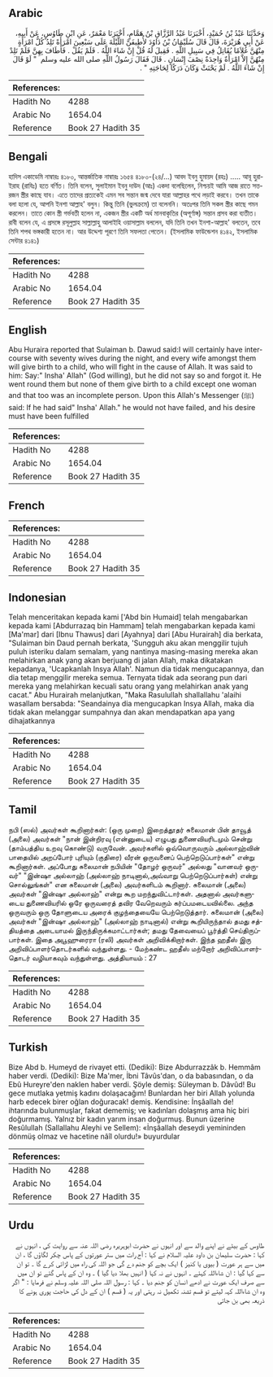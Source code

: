 ## Arabic


<div dir="rtl" lang="ar" style={{fontSize:'larger',backgroundColor:'#f8f9fa',padding:20}}>
وَحَدَّثَنَا عَبْدُ بْنُ حُمَيْدٍ، أَخْبَرَنَا عَبْدُ الرَّزَّاقِ بْنُ هَمَّامٍ، أَخْبَرَنَا مَعْمَرٌ، عَنِ ابْنِ طَاوُسٍ، عَنْ أَبِيهِ، عَنْ أَبِي هُرَيْرَةَ، قَالَ قَالَ سُلَيْمَانُ بْنُ دَاوُدَ لأُطِيفَنَّ اللَّيْلَةَ عَلَى سَبْعِينَ امْرَأَةً تَلِدُ كُلُّ امْرَأَةٍ مِنْهُنَّ غُلاَمًا يُقَاتِلُ فِي سَبِيلِ اللَّهِ ‏.‏ فَقِيلَ لَهُ قُلْ إِنْ شَاءَ اللَّهُ ‏.‏ فَلَمْ يَقُلْ ‏.‏ فَأَطَافَ بِهِنَّ فَلَمْ تَلِدْ مِنْهُنَّ إِلاَّ امْرَأَةٌ وَاحِدَةٌ نِصْفَ إِنْسَانٍ ‏.‏ قَالَ فَقَالَ رَسُولُ اللَّهِ صلى الله عليه وسلم ‏ "‏ لَوْ قَالَ إِنْ شَاءَ اللَّهُ ‏.‏ لَمْ يَحْنَثْ وَكَانَ دَرَكًا لِحَاجَتِهِ ‏"‏ ‏.‏
</div>
<div style={{backgroundColor:'#f8f9fa',padding:20, marginBottom: 10}}><table> <thead> <tr> <th>References:</th> <th></th> </tr> </thead> <tbody><tr><td>Hadith No</td><td>4288</td></tr><tr><td>Arabic No</td><td>1654.04</td></tr><tr><td>Reference</td><td>Book 27 Hadith 35</td></tr></tbody></table></div>

## Bengali


<div dir="ltr" lang="bn" style={{fontSize:'larger',backgroundColor:'#f8f9fa',padding:20}}>
হাদিস একাডেমি নাম্বারঃ ৪১৮০, আন্তর্জাতিক নাম্বারঃ ১৬৫৪ ৪১৮০-(২৪/...) আবদ ইবনু হুমায়দ (রহঃ) ..... আবূ হুরাইরাহ (রাযিঃ) হতে বর্ণিত। তিনি বলেন, সুলাইমান ইবনু দাউদ (আঃ) একদা বলেছিলেন, নিশ্চয়ই আমি আজ রাতে সত্তরজন স্ত্রীর কাছে যাব। এতে তাদের প্রত্যকেই এমন সব সন্তান জন্ম দেবে যারা আল্লাহর পথে লড়াই করবে। তখন তাকে বলা হলো যে, আপনি ইনশা আল্লাহ' বলুন। কিন্তু তিনি (ভুলক্রমে) তা বলেননি। অতঃপর তিনি সকল স্ত্রীর কাছে গমন করলেন। তাতে কোন স্ত্রী গর্ভবতী হলেন না, একজন স্ত্রীর একটি অর্ধ মানবাকৃতির (অপূর্ণাঙ্গ) সন্তান প্রসব করা ব্যতীত। রাবী বলেন যে, এ প্রসঙ্গে রসূলুল্লাহ সাল্লাল্লাহু আলাইহি ওয়াসাল্লাম বললেন, যদি তিনি তখন ইনশা-আল্লাহ' বলতেন, তবে তিনি শপথ ভঙ্গকারী হতেন না। আর উদ্দেশ্য পূরণে তিনি সফলতা পেতেন। (ইসলামিক ফাউন্ডেশন ৪১৪২, ইসলামিক সেন্টার ৪১৪১)
</div>
<div style={{backgroundColor:'#f8f9fa',padding:20, marginBottom: 10}}><table> <thead> <tr> <th>References:</th> <th></th> </tr> </thead> <tbody><tr><td>Hadith No</td><td>4288</td></tr><tr><td>Arabic No</td><td>1654.04</td></tr><tr><td>Reference</td><td>Book 27 Hadith 35</td></tr></tbody></table></div>

## English


<div dir="ltr" lang="en" style={{fontSize:'larger',backgroundColor:'#f8f9fa',padding:20}}>
Abu Huraira reported that Sulaiman b. Dawud said:I will certainly have intercourse with seventy wives during the night, and every wife amongst them will give birth to a child, who will fight in the cause of Allah. It was said to him: Say:" Insha' Allah" (God willing), but he did not say so and forgot it. He went round them but none of them give birth to a child except one woman and that too was an incomplete person. Upon this Allah's Messenger (ﷺ) said: If he had said" Insha' Allah." he would not have failed, and his desire must have been fulfilled
</div>
<div style={{backgroundColor:'#f8f9fa',padding:20, marginBottom: 10}}><table> <thead> <tr> <th>References:</th> <th></th> </tr> </thead> <tbody><tr><td>Hadith No</td><td>4288</td></tr><tr><td>Arabic No</td><td>1654.04</td></tr><tr><td>Reference</td><td>Book 27 Hadith 35</td></tr></tbody></table></div>

## French


<div dir="ltr" lang="fr" style={{fontSize:'larger',backgroundColor:'#f8f9fa',padding:20}}>

</div>
<div style={{backgroundColor:'#f8f9fa',padding:20, marginBottom: 10}}><table> <thead> <tr> <th>References:</th> <th></th> </tr> </thead> <tbody><tr><td>Hadith No</td><td>4288</td></tr><tr><td>Arabic No</td><td>1654.04</td></tr><tr><td>Reference</td><td>Book 27 Hadith 35</td></tr></tbody></table></div>

## Indonesian


<div dir="ltr" lang="id" style={{fontSize:'larger',backgroundColor:'#f8f9fa',padding:20}}>
Telah menceritakan kepada kami ['Abd bin Humaid] telah mengabarkan kepada kami [Abdurrazaq bin Hammam] telah mengabarkan kepada kami [Ma'mar] dari [Ibnu Thawus] dari [Ayahnya] dari [Abu Hurairah] dia berkata, "Sulaiman bin Daud pernah berkata, 'Sungguh aku akan menggilir tujuh puluh isteriku dalam semalam, yang nantinya masing-masing mereka akan melahirkan anak yang akan berjuang di jalan Allah, maka dikatakan kepadanya, 'Ucapkanlah Insya Allah'. Namun dia tidak mengucapannya, dan dia tetap menggilir mereka semua. Ternyata tidak ada seorang pun dari mereka yang melahirkan kecuali satu orang yang melahirkan anak yang cacat." Abu Hurairah melanjutkan, "Maka Rasulullah shallallahu 'alaihi wasallam bersabda: "Seandainya dia mengucapkan Insya Allah, maka dia tidak akan melanggar sumpahnya dan akan mendapatkan apa yang dihajatkannya
</div>
<div style={{backgroundColor:'#f8f9fa',padding:20, marginBottom: 10}}><table> <thead> <tr> <th>References:</th> <th></th> </tr> </thead> <tbody><tr><td>Hadith No</td><td>4288</td></tr><tr><td>Arabic No</td><td>1654.04</td></tr><tr><td>Reference</td><td>Book 27 Hadith 35</td></tr></tbody></table></div>

## Tamil


<div dir="ltr" lang="ta" style={{fontSize:'larger',backgroundColor:'#f8f9fa',padding:20}}>
நபி (ஸல்) அவர்கள் கூறினார்கள்: (ஒரு முறை) இறைத்தூதர் சுலைமான் பின் தாவூத் (அலை) அவர்கள் "நான் இன்றிரவு (என்னுடைய) எழுபது துணைவியரிடமும் சென்று (தாம்பத்திய உறவு கொண்டு) வருவேன். அவர்களில் ஒவ்வொருவரும் அல்லாஹ்வின் பாதையில் அறப்போர் புரியும் (குதிரை) வீரன் ஒருவனைப் பெற்றெடுப்பார்கள்" என்று கூறினார்கள். அப்போது சுலைமான் நபியின் "தோழர் ஒருவர்" அல்லது "வானவர் ஒருவர்" "இன்ஷா அல்லாஹ் (அல்லாஹ் நாடினால்,அவ்வாறு பெற்றெடுப்பார்கள்) என்று சொல்லுங்கள்" என சுலைமான் (அலை) அவர்களிடம் கூறினார். சுலைமான் (அலை) அவர்கள் "இன்ஷா அல்லாஹ்" என்று கூற மறந்துவிட்டார்கள். அதனால் அவர்களுடைய துணைவியரில் ஒரே ஒருவரைத் தவிர வேறெவரும் கர்ப்பமடையவில்லை. அந்த ஒருவரும் ஒரு தோளுடைய அரைக் குழந்தையையே பெற்றெடுத்தார். சுலைமான் (அலை) அவர்கள் "இன்ஷா அல்லாஹ்" (அல்லாஹ் நாடினால்) என்று கூறியிருந்தால் தமது சத்தியத்தை அடையாமல் இருந்திருக்கமாட்டார்கள்; தமது தேவையைப் பூர்த்தி செய்திருப்பார்கள். இதை அபூஹுரைரா (ரலி) அவர்கள் அறிவிக்கிறார்கள். இந்த ஹதீஸ் இரு அறிவிப்பாளர்தொடர்களில் வந்துள்ளது. - மேற்கண்ட ஹதீஸ் மற்றோர் அறிவிப்பாளர்தொடர் வழியாகவும் வந்துள்ளது. அத்தியாயம் : 27
</div>
<div style={{backgroundColor:'#f8f9fa',padding:20, marginBottom: 10}}><table> <thead> <tr> <th>References:</th> <th></th> </tr> </thead> <tbody><tr><td>Hadith No</td><td>4288</td></tr><tr><td>Arabic No</td><td>1654.04</td></tr><tr><td>Reference</td><td>Book 27 Hadith 35</td></tr></tbody></table></div>

## Turkish


<div dir="ltr" lang="tr" style={{fontSize:'larger',backgroundColor:'#f8f9fa',padding:20}}>
Bize Abd b. Humeyd de rivayet etti. (Dediki): Bize Abdurrazzâk b. Hemmâm haber verdi. (Dediki): Bize Ma'mer, İbni Tâvûs'dan, o da babasından, o da Ebû Hureyre'den naklen haber verdi. Şöyle demiş: Süleyman b. Dâvûd! Bu gece mutlaka yetmiş kadını dolaşacağım! Bunlardan her biri Allah yolunda harb edecek birer oğlan doğuracak! demiş. Kendisine: İnşâallah de! ihtarında bulunmuşlar, fakat dememiş; ve kadınları dolaşmış ama hiç biri doğurmamış. Yalnız bir kadın yarım insan doğurmuş. Bunun üzerine Resûlullah (Sallallahu Aleyhi ve Sellem): «İnşâallah deseydi yemininden dönmüş olmaz ve hacetine nâîl olurdu!» buyurdular
</div>
<div style={{backgroundColor:'#f8f9fa',padding:20, marginBottom: 10}}><table> <thead> <tr> <th>References:</th> <th></th> </tr> </thead> <tbody><tr><td>Hadith No</td><td>4288</td></tr><tr><td>Arabic No</td><td>1654.04</td></tr><tr><td>Reference</td><td>Book 27 Hadith 35</td></tr></tbody></table></div>

## Urdu


<div dir="rtl" lang="ur" style={{fontSize:'larger',backgroundColor:'#f8f9fa',padding:20}}>
طاوس کے بیٹے نے اپنے والد سے اور انہوں نے حضرت ابوہریرہ رضی اللہ عنہ سے روایت کی ، انہوں نے کہا : حضرت سلیمان بن داود علیہ السلام نے کہا : آج رات میں ستر عورتوں کے پاس چکر لگاؤں گا ، ان میں سے ہر عورت ( بیوی یا کنیز ) ایک بچے کو جنم دے گی جو اللہ کی راہ میں لڑائی کرے گا ۔ تو ان سے کہا گیا : ان شاءاللہ کہئے ۔ انہوں نے نہ کہا ( انہیں بھلا دیا گیا ) ۔ وہ ان کے پاس گئے تو ان میں سے صرف ایک عورت نے ادھے انسان کو جنم دیا ۔ کہا : رسول اللہ صلی اللہ علیہ وسلم نے فرمایا : " اگر وہ ان شاءاللہ کہہ لیتے تو قسم تشنہ تکمیل نہ رہتی اور یہ ( قسم ) ان کے دل کی حاجت پوری ہونے کا ذریعہ بھی بن جاتی
</div>
<div style={{backgroundColor:'#f8f9fa',padding:20, marginBottom: 10}}><table> <thead> <tr> <th>References:</th> <th></th> </tr> </thead> <tbody><tr><td>Hadith No</td><td>4288</td></tr><tr><td>Arabic No</td><td>1654.04</td></tr><tr><td>Reference</td><td>Book 27 Hadith 35</td></tr></tbody></table></div>